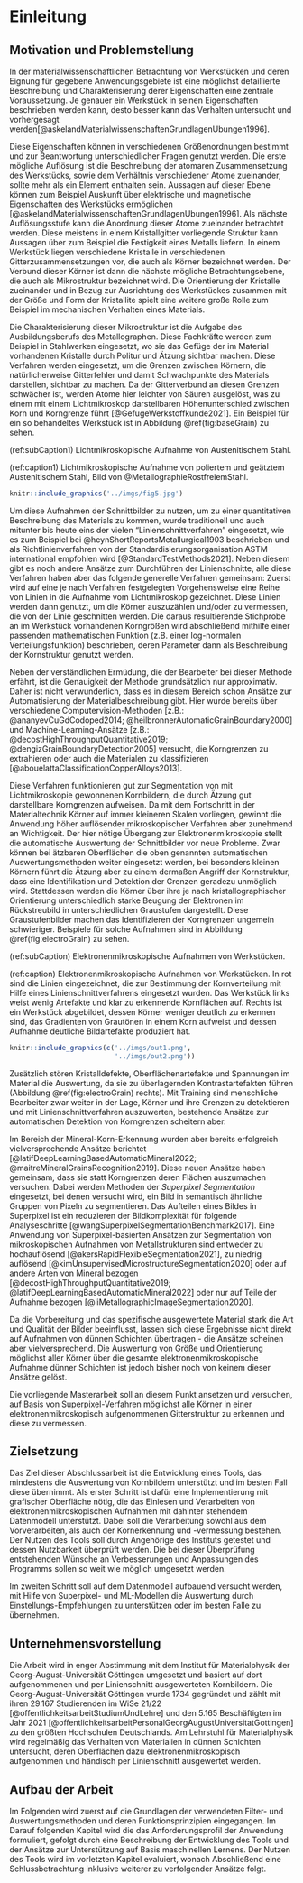 # Einleitung

## Motivation und Problemstellung

In der materialwissenschaftlichen Betrachtung von Werkstücken und deren Eignung für gegebene Anwendungsgebiete ist eine möglichst detaillierte Beschreibung und Charakterisierung derer Eigenschaften eine zentrale Voraussetzung. Je genauer ein Werkstück in seinen Eigenschaften beschrieben werden kann, desto besser kann das Verhalten untersucht und vorhergesagt werden[@askelandMaterialwissenschaftenGrundlagenUbungen1996].

Diese Eigenschaften können in verschiedenen Größenordnungen bestimmt und zur Beantwortung unterschiedlicher Fragen genutzt werden. 
Die erste mögliche Auflösung ist die Beschreibung der atomaren Zusammensetzung des Werkstücks, sowie dem Verhältnis verschiedener Atome zueinander, sollte mehr als ein Element enthalten sein. Aussagen auf dieser Ebene können zum Beispiel Auskunft über elektrische und magnetische Eigenschaften des Werkstücks ermöglichen [@askelandMaterialwissenschaftenGrundlagenUbungen1996].
Als nächste Auflösungsstufe kann die Anordnung dieser Atome zueinander betrachtet werden. Diese meistens in einem Kristallgitter vorliegende Struktur kann Aussagen über zum Beispiel die Festigkeit eines Metalls liefern.
In einem Werkstück liegen verschiedene Kristalle in verschiedenen Gitterzusammensetzungen vor, die auch als Körner bezeichnet werden.
Der Verbund dieser Körner ist dann die nächste mögliche Betrachtungsebene, die auch als Mikrostruktur bezeichnet wird. Die Orientierung der Kristalle zueinander und in Bezug zur Ausrichtung des Werkstückes zusammen mit der Größe und Form der Kristallite spielt eine weitere große Rolle zum Beispiel im mechanischen Verhalten eines Materials.

Die Charakterisierung dieser Mikrostruktur ist die Aufgabe des Ausbildungsberufs des Metallographen. Diese Fachkräfte werden zum Beispiel in Stahlwerken eingesetzt, wo sie das Gefüge der im Material vorhandenen Kristalle durch Politur und Ätzung sichtbar machen. Diese Verfahren werden eingesetzt, um die Grenzen zwischen Körnern, die natürlicherweise Gitterfehler und damit Schwachpunkte des Materials darstellen, sichtbar zu machen. Da der Gitterverbund an diesen Grenzen schwächer ist, werden Atome hier leichter von Säuren ausgelöst, was zu einem mit einem Lichtmikroskop darstellbaren Höhenunterschied zwischen Korn und Korngrenze führt [@GefugeWerkstoffkunde2021]. Ein Beispiel für ein so behandeltes Werkstück ist in Abbildung \@ref(fig:baseGrain) zu sehen. 

(ref:subCaption1) Lichtmikroskopische Aufnahme von Austenitischem Stahl.

(ref:caption1) Lichtmikroskopische Aufnahme von poliertem und geätztem Austenitischem Stahl, Bild von @MetallographieRostfreiemStahl.

```r
knitr::include_graphics('../imgs/fig5.jpg')
```


Um diese Aufnahmen der Schnittbilder zu nutzen, um zu einer quantitativen Beschreibung des Materials zu kommen, wurde traditionell und auch mitunter bis heute eins der vielen "Linienschnittverfahren" eingesetzt, wie es zum Beispiel bei @heynShortReportsMetallurgical1903 beschrieben und als Richtlinienverfahren von der Standardisierungsorganisation ASTM international empfohlen wird [@StandardTestMethods2021].
Neben diesem gibt es noch andere Ansätze zum Durchführen der Linienschnitte, alle diese Verfahren haben aber das folgende generelle Verfahren gemeinsam:
Zuerst wird auf eine je nach Verfahren festgelegten Vorgehensweise eine Reihe von Linien in die Aufnahme vom Lichtmikroskop gezeichnet. Diese Linien werden dann genutzt, um die Körner auszuzählen und/oder zu vermessen, die von der Linie geschnitten werden. 
Die daraus resultierende Stichprobe an im Werkstück vorhandenen Korngrößen wird abschließend mithilfe einer passenden mathematischen Funktion (z.B. einer log-normalen Verteilungsfunktion) beschrieben, deren Parameter dann als Beschreibung der Kornstruktur genutzt werden.

Neben der verständlichen Ermüdung, die der Bearbeiter bei dieser Methode erfährt, ist die Genauigkeit der Methode grundsätzlich nur approximativ. Daher ist nicht verwunderlich, dass es in diesem Bereich schon Ansätze zur Automatisierung der Materialbeschreibung gibt.
Hier wurde bereits über verschiedene Computervision-Methoden [z.B.: @ananyevCuGdCodoped2014; @heilbronnerAutomaticGrainBoundary2000] und Machine-Learning-Ansätze [z.B.: @decostHighThroughputQuantitative2019; @dengizGrainBoundaryDetection2005] versucht, die Korngrenzen zu extrahieren oder auch die Materialen zu klassifizieren [@abouelattaClassificationCopperAlloys2013].

Diese Verfahren funktionieren gut zur Segmentation von mit Lichtmikroskopie gewonnenen Kornbildern, die durch Ätzung gut darstellbare Korngrenzen aufweisen.
Da mit dem Fortschritt in der Materialtechnik Körner auf immer kleineren Skalen vorliegen, gewinnt die Anwendung höher auflösender mikroskopischer Verfahren aber zunehmend an Wichtigkeit. Der hier nötige Übergang zur Elektronenmikroskopie stellt die automatische Auswertung der Schnittbilder vor neue Probleme. Zwar können bei ätzbaren Oberflächen die oben genannten automatischen Auswertungsmethoden weiter eingesetzt werden, bei besonders kleinen Körnern führt die Ätzung aber zu einem dermaßen Angriff der Kornstruktur, dass eine Identifikation und Detektion der Grenzen geradezu unmöglich wird.
Stattdessen werden die Körner über ihre je nach kristallographischer Orientierung unterschiedlich starke Beugung der Elektronen im Rückstreubild in unterschiedlichen Graustufen dargestellt. Diese Graustufenbilder machen das Identifizieren der Korngrenzen ungemein schwieriger. Beispiele für solche Aufnahmen sind in Abbildung \@ref(fig:electroGrain) zu sehen.

(ref:subCaption) Elektronenmikroskopische Aufnahmen von Werkstücken.

(ref:caption) Elektronenmikroskopische Aufnahmen von Werkstücken. In rot sind die Linien eingezeichnet, die zur Bestimmung der Kornverteilung mit Hilfe eines Linienschnittverfahrens eingesetzt wurden. Das Werkstück links weist wenig Artefakte und klar zu erkennende Kornflächen auf. Rechts ist ein Werkstück abgebildet, dessen Körner weniger deutlich zu erkennen sind, das Gradienten von Grautönen in einem Korn aufweist und dessen Aufnahme deutliche Bildartefakte produziert hat.

```r
knitr::include_graphics(c('../imgs/out1.png',
                          '../imgs/out2.png'))
```

Zusätzlich stören Kristalldefekte, Oberflächenartefakte und Spannungen im Material die Auswertung, da sie zu überlagernden Kontrastartefakten führen (Abbildung \@ref(fig:electroGrain) rechts).
Mit Training sind menschliche Bearbeiter zwar weiter in der Lage, Körner und ihre Grenzen zu detektieren und mit Linienschnittverfahren auszuwerten, bestehende Ansätze zur automatischen Detektion von Korngrenzen scheitern aber.

Im Bereich der Mineral-Korn-Erkennung wurden aber bereits erfolgreich vielversprechende Ansätze berichtet [@latifDeepLearningBasedAutomaticMineral2022; @maitreMineralGrainsRecognition2019]. Diese neuen Ansätze haben gemeinsam, dass sie statt Korngrenzen deren Flächen auszumachen versuchen. Dabei werden Methoden der *Superpixel Segmentation* eingesetzt, bei denen versucht wird, ein Bild in semantisch ähnliche Gruppen von Pixeln zu segmentieren. Das Aufteilen eines Bildes in Superpixel ist ein reduzieren der Bildkomplexität für folgende Analyseschritte [@wangSuperpixelSegmentationBenchmark2017]. Eine Anwendung von Superpixel-basierten Ansätzen zur Segmentation von mikroskopischen Aufnahmen von Metallstrukturen sind entweder zu hochauflösend [@akersRapidFlexibleSegmentation2021], zu niedrig auflösend [@kimUnsupervisedMicrostructureSegmentation2020] oder auf andere Arten von Mineral bezogen [@decostHighThroughputQuantitative2019; @latifDeepLearningBasedAutomaticMineral2022] oder nur auf Teile der Aufnahme bezogen [@liMetallographicImageSegmentation2020].

Da die Vorbereitung und das spezifische ausgewertete Material stark die Art und Qualität der Bilder beeinflusst, lassen sich diese Ergebnisse nicht direkt auf Aufnahmen von dünnen Schichten übertragen - die Ansätze scheinen aber vielversprechend. Die Auswertung von Größe und Orientierung möglichst aller Körner über die gesamte elektronenmikroskopische Aufnahme dünner Schichten ist jedoch bisher noch von keinem dieser Ansätze gelöst.

Die vorliegende Masterarbeit soll an diesem Punkt ansetzen und versuchen, auf Basis von Superpixel-Verfahren möglichst alle Körner in einer elektronenmikroskopisch aufgenommenen Gitterstruktur zu erkennen und diese zu vermessen.

## Zielsetzung

Das Ziel dieser Abschlussarbeit ist die Entwicklung eines Tools, das mindestens die Auswertung von Kornbildern unterstützt und im besten Fall diese übernimmt.
Als erster Schritt ist dafür eine Implementierung mit grafischer Oberfläche nötig, die das Einlesen und Verarbeiten von elektronenmikroskopischen Aufnahmen mit dahinter stehendem Datenmodell unterstützt. 
Dabei soll die Verarbeitung sowohl aus dem Vorverarbeiten, als auch der Kornerkennung und -vermessung bestehen.
Der Nutzen des Tools soll durch Angehörige des Instituts getestet und dessen Nutzbarkeit überprüft werden. Die bei dieser Überprüfung entstehenden Wünsche an Verbesserungen und Anpassungen des Programms sollen so weit wie möglich umgesetzt werden.

Im zweiten Schritt soll auf dem Datenmodell aufbauend versucht werden, mit Hilfe von Superpixel- und ML-Modellen die Auswertung durch Einstellungs-Empfehlungen zu unterstützen oder im besten Falle zu übernehmen.
<!-- Um das Ergebnis möglichst zukunftsorientiert zu gestalten, wird zum Einen versucht, das Tool möglichst Erweiterungs-offen zu gestalten. Zum Anderen wird Python als Sprache gewählt, die in dem betreffenden Wissenschaftsbereich bereits weit verbreitet genutzt wird. -->

## Unternehmensvorstellung

Die Arbeit wird in enger Abstimmung mit dem Institut für Materialphysik der Georg-August-Universität Göttingen umgesetzt und basiert auf dort aufgenommenen und per Linienschnitt ausgewerteten Kornbildern.
Die Georg-August-Universität Göttingen wurde 1734 gegründet und zählt mit ihren 29.167 Studierenden im WiSe 21/22 [@offentlichkeitsarbeitStudiumUndLehre] und den 5.165 Beschäftigten im Jahr 2021 [@offentlichkeitsarbeitPersonalGeorgAugustUniversitatGottingen] zu den größten Hochschulen Deutschlands. Am Lehrstuhl für Materialphysik wird regelmäßig das Verhalten von Materialien in dünnen Schichten untersucht, deren Oberflächen dazu elektronenmikroskopisch aufgenommen und händisch per Linienschnitt ausgewertet werden.


## Aufbau der Arbeit

Im Folgenden wird zuerst auf die Grundlagen der verwendeten Filter- und Auswertungsmethoden und deren Funktionsprinzipien eingegangen. 
Im Darauf folgenden Kapitel wird die das Anforderungsprofil der Anwendung formuliert, gefolgt durch eine Beschreibung der Entwicklung des Tools und der Ansätze zur Unterstützung auf Basis maschinellen Lernens.
Der Nutzen des Tools wird im vorletzten Kapitel evaluiert, wonach Abschließend eine Schlussbetrachtung inklusive weiterer zu verfolgender Ansätze folgt.

